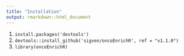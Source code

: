 ```yaml
---
title: "Installation"
output: rmarkdown::html_document
---
```


1.  `install.packages('devtools')`
2.  `devtools::install_github('sigven/oncoEnrichR', ref = "v1.1.0")`
3.  `library(oncoEnrichR)`
